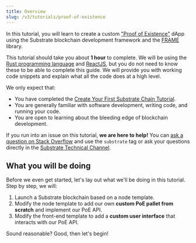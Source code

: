 ```yaml
---
title: Overview
slug: /v3/tutorials/proof-of-existence
---
```


In this tutorial, you will learn to create a custom
["Proof of Existence"](https://en.wikipedia.org/wiki/Proof_of_Existence) dApp using the Substrate
blockchain development framework and the [FRAME](../../../v3/docs/runtime/frame) library.


This tutorial should take you about **1 hour** to complete. We will be using the
[Rust programming language](https://www.rust-lang.org/) and [ReactJS](https://reactjs.org/), but you
do not need to know these to be able to complete this guide. We will provide you with working code
snippets and explain what all the code does at a high level.

We only expect that:

- You have completed the
  [Create Your First Substrate Chain Tutorial](../../tutorials/create-your-first-substrate-chain).
- You are generally familiar with software development, writing code, and running your code.
- You are open to learning about the bleeding edge of blockchain development.

If you run into an issue on this tutorial, **we are here to help!** You can
[ask a question on Stack Overflow](https://stackoverflow.com/questions/tagged/substrate) and use the
`substrate` tag or ask your questions directly in the [Substrate Technical Channel](https://matrix.to/#/#substrate-technical:matrix.org).

## What you will be doing

Before we even get started, let's lay out what we'll be doing in this tutorial. Step by step, we will:

1. Launch a Substrate blockchain based on a node template.
2. Modify the node template to add our own **custom PoE pallet from scratch** and implement our PoE API.
3. Modify the front-end template to add a **custom user interface** that interacts with our PoE API.

Sound reasonable? Good, then let's begin!
